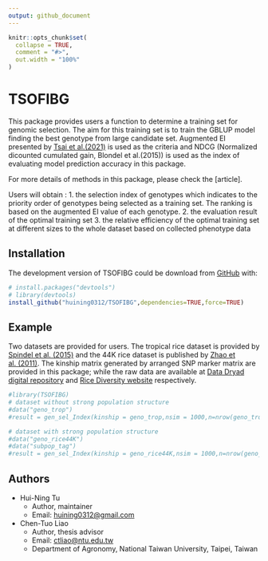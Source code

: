 ```yaml
---
output: github_document
---
```


<!-- README.md is generated from README.Rmd. Please edit that file -->

```r
knitr::opts_chunk$set(
  collapse = TRUE,
  comment = "#>",
  out.width = "100%"
)
```

# TSOFIBG

<!-- badges: start -->
<!-- badges: end -->

This package provides users a function to determine a training set for genomic selection. The aim for this training set is to train the GBLUP model finding the best genotype from large candidate set.
Augmented EI presented by [Tsai et al.(2021)](https://doi.org/10.1007/s13253-021-00454-2) is used as the criteria and NDCG (Normalized dicounted cumulated gain, Blondel et al.(2015)) is used as the index of evaluating model prediction accuracy in this package.

For more details of methods in this package, please check the [article].

Users will obtain :
1. the selection index of genotypes
which indicates to the priority order of genotypes being selected as a training set. The ranking is based on the augmented EI value of each genotype. 
2. the evaluation result of the optimal training set
3. the relative efficiency of the optimal training set at different sizes to the whole dataset based on collected phenotype data

## Installation

The development version of  TSOFIBG could be download from [GitHub](https://github.com/huining0312/TSOFIBG) with:

``` r
# install.packages("devtools")
# library(devtools)
install_github("huining0312/TSOFIBG",dependencies=TRUE,force=TRUE)
```

## Example
Two datasets are provided for users. The tropical rice dataset is provided by [Spindel et al. (2015)](https://doi.org/10.1371/journal.pgen.1004982) and the 44K rice dataset is published by [Zhao et al. (2011)](https://doi.org/10.1038/ncomms1467). 
The kinship matrix generated by arranged SNP marker matrix are provided in this package; while the raw data are available at [Data Dryad digital repository](https://datadryad.org/stash/dataset/doi:10.5061/dryad.7369p) and [Rice Diversity website](http://www.ricediversity.org/data/)  respectively.

```r
#library(TSOFIBG)
# dataset without strong population structure
#data("geno_trop")
#result = gen_sel_Index(kinship = geno_trop,nsim = 1000,n=nrow(geno_trop))

# dataset with strong population structure
#data("geno_rice44K")
#data("subpop_tag")
#result = gen_sel_Index(kinship = geno_rice44K,nsim = 1000,n=nrow(geno_rice44K),subpopTag = subpop_tag)
```

## Authors
* Hui-Ning Tu
  + Author, maintainer
  + Email: [huining0312@gmail.com](mailto:huining0312@gmail.com)
* Chen-Tuo Liao
  + Author, thesis advisor
  + Email:  [ctliao@ntu.edu.tw](mailto:ctliao@ntu.edu.tw)
  + Department of Agronomy, National Taiwan University, Taipei, Taiwan

